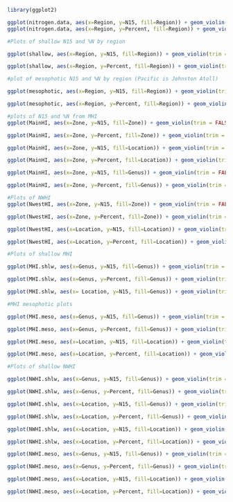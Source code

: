 ```r
library(ggplot2)

ggplot(nitrogen.data, aes(x=Region, y=N15, fill=Region)) + geom_violin(trim = FALSE)
ggplot(nitrogen.data, aes(x=Region, y=Percent, fill=Region)) + geom_violin(trim = FALSE)

#Plots of shallow N15 and %N by region

ggplot(shallow, aes(x=Region, y=N15, fill=Region)) + geom_violin(trim = FALSE)

ggplot(shallow, aes(x=Region, y=Percent, fill=Region)) + geom_violin(trim = FALSE)
```

```r
#plot of mesophotic N15 and %N by region (Pacific is Johnston Atoll)

ggplot(mesophotic, aes(x=Region, y=N15, fill=Region)) + geom_violin(trim = FALSE)

ggplot(mesophotic, aes(x=Region, y=Percent, fill=Region)) + geom_violin(trim = FALSE)
```

```r
#plots of N15 and %N from MHI 
ggplot(MainHI, aes(x=Zone, y=N15, fill=Zone)) + geom_violin(trim = FALSE)

ggplot(MainHI, aes(x=Zone, y=Percent, fill=Zone)) + geom_violin(trim = FALSE)

ggplot(MainHI, aes(x=Zone, y=N15, fill=Location)) + geom_violin(trim = FALSE)

ggplot(MainHI, aes(x=Zone, y=Percent, fill=Location)) + geom_violin(trim = FALSE)

ggplot(MainHI, aes(x=Zone, y=N15, fill=Genus)) + geom_violin(trim = FALSE)

ggplot(MainHI, aes(x=Zone, y=Percent, fill=Genus)) + geom_violin(trim = FALSE)
```

```r
#Plots of NWHI 
ggplot(NwestHI, aes(x=Zone, y=N15, fill=Zone)) + geom_violin(trim = FALSE)

ggplot(NwestHI, aes(x=Zone, y=Percent, fill=Zone)) + geom_violin(trim = FALSE)

ggplot(NwestHI, aes(x=Location, y=N15, fill=Location)) + geom_violin(trim = FALSE)

ggplot(NwestHI, aes(x=Location, y=Percent, fill=Location)) + geom_violin(trim = FALSE)
```

```r
#Plots of shallow MHI

ggplot(MHI.shlw, aes(x=Genus, y=N15, fill=Genus)) + geom_violin(trim = FALSE)

ggplot(MHI.shlw, aes(x=Genus, y=Percent, fill=Genus)) + geom_violin(trim = FALSE)

ggplot(MHI.shlw, aes(x= Location, y=N15, fill=Genus)) + geom_violin(trim = FALSE)

```

```r
#MHI mesophotic plots

ggplot(MHI.meso, aes(x=Genus, y=N15, fill=Genus)) + geom_violin(trim = FALSE)

ggplot(MHI.meso, aes(x=Genus, y=Percent, fill=Genus)) + geom_violin(trim = FALSE)

ggplot(MHI.meso, aes(x=Location, y=N15, fill=Location)) + geom_violin(trim = FALSE)

ggplot(MHI.meso, aes(x=Location, y=Percent, fill=Location)) + geom_violin(trim = FALSE)
```

```r
#Plots of shallow NWHI

ggplot(NWHI.shlw, aes(x=Genus, y=N15, fill=Genus)) + geom_violin(trim = FALSE)

ggplot(NWHI.shlw, aes(x=Genus, y=Percent, fill=Genus)) + geom_violin(trim = FALSE)

ggplot(NWHI.shlw, aes(x=Location, y=N15, fill=Genus)) + geom_violin(trim = FALSE)

ggplot(NWHI.shlw, aes(x=Location, y=Percent, fill=Genus)) + geom_violin(trim = FALSE)

ggplot(NWHI.shlw, aes(x=Location, y=N15, fill=Location)) + geom_violin(trim = FALSE)

ggplot(NWHI.shlw, aes(x=Location, y=Percent, fill=Location)) + geom_violin(trim = FALSE)
```

```r
ggplot(NWHI.meso, aes(x=Genus, y=N15, fill=Genus)) + geom_violin(trim = FALSE)

ggplot(NWHI.meso, aes(x=Genus, y=Percent, fill=Genus)) + geom_violin(trim = FALSE)

ggplot(NWHI.meso, aes(x=Location, y=N15, fill=Location)) + geom_violin(trim = FALSE)

ggplot(NWHI.meso, aes(x=Location, y=Percent, fill=Location)) + geom_violin(trim = FALSE)
```


